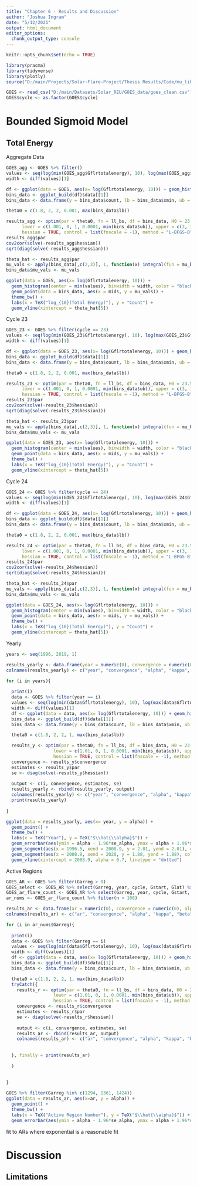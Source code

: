 ```yaml
---
title: "Chapter 6 - Results and Discussion"
author: "Joshua Ingram"
date: "5/12/2021"
output: html_document
editor_options: 
  chunk_output_type: console
---
```


```r
knitr::opts_chunk$set(echo = TRUE)

library(pracma)
library(tidyverse)
library(plotly)
source("D:/main/Projects/Solar-Flare-Project/Thesis Results/Code/mu_likelihood_functionsV2.R")

GOES <- read_csv("D:/main/Datasets/Solar_REU/GOES_data/goes_clean.csv")
GOES$cycle <- as.factor(GOES$cycle)
```

# Bounded Sigmoid Model

## Total Energy

Aggregate Data
```r
GOES_agg <- GOES %>% filter()
values <- seq(log(min(GOES_agg$Gflrtotalenergy), 10), log(max(GOES_agg$Gflrtotalenergy), 10), length.out = 80)
width <- diff(values)[1]

df <- ggplot(data = GOES, aes(x= log(Gflrtotalenergy, 10))) + geom_histogram(center = min(values), binwidth = width)
bins_data <- ggplot_build(df)$data[[1]]
bins_data <- data.frame(y = bins_data$count, lb = bins_data$xmin, ub = bins_data$xmax, mids = bins_data$x)

theta0 = c(1.8, 2, 2, 0.001, max(bins_data$lb))

results_agg <- optim(par = theta0, fn = ll_bs, df = bins_data, H0 = 23.5, print = TRUE,
      lower = c(1.001, 0, 1, 0.0001, min(bins_data$ub)), upper = c(3, 12, 20, 10, 35),
      hessian = TRUE, control = list(fnscale = -1), method = "L-BFGS-B")
results_agg$par
cov2cor(solve(-results_agg$hessian))
sqrt(diag(solve(-results_agg$hessian)))
```

```r
theta_hat <- results_agg$par
mu_vals <- apply(bins_data[,c(2,3)], 1, function(x) integral(fun = mu_bs, method = "Kron", xmin = x[1], xmax = x[2], theta = theta_hat, H0 = 23.5)/ diff(x))
bins_data$mu_vals <- mu_vals

ggplot(data = GOES, aes(x= log(Gflrtotalenergy, 10))) + 
  geom_histogram(center = min(values), binwidth = width, color = "black", fill = "sienna2") + 
  geom_point(data = bins_data, aes(x = mids, y = mu_vals)) +
  theme_bw() + 
  labs(x = TeX("log_{10}(Total Energy)"), y = "Count") + 
  geom_vline(xintercept = theta_hat[5])
```

Cycle 23
```r
GOES_23 <- GOES %>% filter(cycle == 23)
values <- seq(log(min(GOES_23$Gflrtotalenergy), 10), log(max(GOES_23$Gflrtotalenergy), 10), length.out = 80)
width <- diff(values)[1]

df <- ggplot(data = GOES_23, aes(x= log(Gflrtotalenergy, 10))) + geom_histogram(center = min(values), binwidth = width)
bins_data <- ggplot_build(df)$data[[1]]
bins_data <- data.frame(y = bins_data$count, lb = bins_data$xmin, ub = bins_data$xmax, mids = bins_data$x)

theta0 = c(1.8, 2, 2, 0.001, max(bins_data$lb))

results_23 <- optim(par = theta0, fn = ll_bs, df = bins_data, H0 = 23.5, print = TRUE,
      lower = c(1.001, 0, 1, 0.0001, min(bins_data$ub)), upper = c(3, 12, 20, 10, 35),
      hessian = TRUE, control = list(fnscale = -1), method = "L-BFGS-B")
results_23$par
cov2cor(solve(-results_23$hessian))
sqrt(diag(solve(-results_23$hessian)))
```

```r
theta_hat <- results_23$par
mu_vals <- apply(bins_data[,c(2,3)], 1, function(x) integral(fun = mu_bs, method = "Kron", xmin = x[1], xmax = x[2], theta = theta_hat, H0 = 23.5)/ diff(x))
bins_data$mu_vals <- mu_vals

ggplot(data = GOES_23, aes(x= log(Gflrtotalenergy, 10))) + 
  geom_histogram(center = min(values), binwidth = width, color = "black", fill = "sienna2") + 
  geom_point(data = bins_data, aes(x = mids, y = mu_vals)) +
  theme_bw() + 
  labs(x = TeX("log_{10}(Total Energy)"), y = "Count") + 
  geom_vline(xintercept = theta_hat[5])
```

Cycle 24
```r
GOES_24 <- GOES %>% filter(cycle == 24)
values <- seq(log(min(GOES_24$Gflrtotalenergy), 10), log(max(GOES_24$Gflrtotalenergy), 10), length.out = 80)
width <- diff(values)[1]

df <- ggplot(data = GOES_24, aes(x= log(Gflrtotalenergy, 10))) + geom_histogram(center = min(values), binwidth = width)
bins_data <- ggplot_build(df)$data[[1]]
bins_data <- data.frame(y = bins_data$count, lb = bins_data$xmin, ub = bins_data$xmax, mids = bins_data$x)

theta0 = c(1.8, 2, 2, 0.001, max(bins_data$lb))

results_24 <- optim(par = theta0, fn = ll_bs, df = bins_data, H0 = 23.5, print = TRUE,
      lower = c(1.001, 0, 1, 0.0001, min(bins_data$ub)), upper = c(3, 12, 20, 10, 35),
      hessian = TRUE, control = list(fnscale = -1), method = "L-BFGS-B")
results_24$par
cov2cor(solve(-results_24$hessian))
sqrt(diag(solve(-results_24$hessian)))
```

```r
theta_hat <- results_24$par
mu_vals <- apply(bins_data[,c(2,3)], 1, function(x) integral(fun = mu_bs, method = "Kron", xmin = x[1], xmax = x[2], theta = theta_hat, H0 = 23.5)/ diff(x))
bins_data$mu_vals <- mu_vals

ggplot(data = GOES_24, aes(x= log(Gflrtotalenergy, 10))) + 
  geom_histogram(center = min(values), binwidth = width, color = "black", fill = "sienna2") + 
  geom_point(data = bins_data, aes(x = mids, y = mu_vals)) +
  theme_bw() + 
  labs(x = TeX("log_{10}(Total Energy)"), y = "Count") + 
  geom_vline(xintercept = theta_hat[5])
```

Yearly
```r
years <- seq(1996, 2019, 1)

results_yearly <- data.frame(year = numeric(0), convergence = numeric(0), alpha = numeric(0), kappa = numeric(0), beta = numeric(0), gamma = numeric(0), xi = numeric(0), se_alpha = numeric(0), se_kappa = numeric(0), se_beta = numeric(0), se_gamma = numeric(0), se_xi = numeric(0))
colnames(results_yearly) <- c("year", "convergence", "alpha", "kappa", "beta", "gamma", "xi", "se_alpha", "se_kappa", "se_beta", "se_gamma", "se_xi")

for (i in years){
  
  print(i)
  data <- GOES %>% filter(year == i)
  values <- seq(log(min(data$Gflrtotalenergy), 10), log(max(data$Gflrtotalenergy), 10), length.out = 80)
  width <- diff(values)[1]
  df <- ggplot(data = data, aes(x= log(Gflrtotalenergy, 10))) + geom_histogram(center = min(values), binwidth = width)
  bins_data <- ggplot_build(df)$data[[1]]
  bins_data <- data.frame(y = bins_data$count, lb = bins_data$xmin, ub = bins_data$xmax, mids = bins_data$x)

  theta0 = c(1.8, 2, 2, 1, max(bins_data$lb))

  results_y <- optim(par = theta0, fn = ll_bs, df = bins_data, H0 = 23.5, print= TRUE,
                  lower = c(1.01, 0, 1, 0.0001, min(bins_data$ub)), upper = c(3, 12, 20, 10, 35),
                  hessian = TRUE, control = list(fnscale = -1), method = "L-BFGS-B")
  convergence <- results_y$convergence
  estimates <- results_y$par
  se <- diag(solve(-results_y$hessian))
  
  output <- c(i, convergence, estimates, se)
  results_yearly <- rbind(results_yearly, output)
  colnames(results_yearly) <- c("year", "convergence", "alpha", "kappa", "beta", "gamma", "xi", "se_alpha", "se_kappa", "se_beta", "se_gamma", "se_xi")
  print(results_yearly)
  
}
```

```r
ggplot(data = results_yearly, aes(x= year, y = alpha)) + 
  geom_point() +
  theme_bw() + 
  labs(x = TeX("Year"), y = TeX("$\\hat{\\alpha}$")) + 
  geom_errorbar(aes(ymin = alpha - 1.96*se_alpha, ymax = alpha + 1.96*se_alpha)) +
  geom_segment(aes(x = 1996.5, xend = 2008.9, y = 2.01, yend = 2.01), color = "sienna2") +
  geom_segment(aes(x = 2008.9, xend = 2020, y = 1.88, yend = 1.88), color = "aquamarine4") +
  geom_vline(xintercept = 2008.9, alpha = 0.7, linetype = "dotted")
```


Active Regions
```r
GOES_AR <- GOES %>% filter(Garreg > 0)
GOES_select <- GOES_AR %>% select(Garreg, year, cycle, Gstart, Glat) %>% group_by(Garreg) %>% filter(row_number() == 1) %>% ungroup()
GOES_ar_flare_count <- GOES_AR %>% select(Garreg, year, cycle, Gstart, Glat) %>% count(Garreg)
ar_nums <- GOES_ar_flare_count %>% filter(n > 108)

results_ar <- data.frame(ar = numeric(0), convergence = numeric(0), alpha = numeric(0), kappa = numeric(0), beta = numeric(0), gamma = numeric(0), xi = numeric(0), se_alpha = numeric(0), se_kappa = numeric(0), se_beta = numeric(0), se_gamma = numeric(0), se_xi = numeric(0))
colnames(results_ar) <- c("ar", "convergence", "alpha", "kappa", "beta", "gamma", "xi", "se_alpha", "se_kappa", "se_beta", "se_gamma", "se_xi")

for (i in ar_nums$Garreg){
  
  print(i)
  data <- GOES %>% filter(Garreg == i)
  values <- seq(log(min(data$Gflrtotalenergy), 10), log(max(data$Gflrtotalenergy), 10), length.out = 50)
  width <- diff(values)[1]
  df <- ggplot(data = data, aes(x= log(Gflrtotalenergy, 10))) + geom_histogram(center = min(values), binwidth = width)
  bins_data <- ggplot_build(df)$data[[1]]
  bins_data <- data.frame(y = bins_data$count, lb = bins_data$xmin, ub = bins_data$xmax, mids = bins_data$x)

  theta0 = c(1.8, 2, 2, 1, max(bins_data$lb))
  tryCatch({
    results_r <- optim(par = theta0, fn = ll_bs, df = bins_data, H0 = 23.5, print= TRUE,
                  lower = c(1.01, 0, 1, 0.0001, min(bins_data$ub)), upper = c(3, 12, 20, 10, 35),
                  hessian = TRUE, control = list(fnscale = -1), method = "L-BFGS-B")
    convergence <- results_r$convergence
    estimates <- results_r$par
    se <- diag(solve(-results_r$hessian))
  
    output <- c(i, convergence, estimates, se)
    results_ar <- rbind(results_ar, output)
    colnames(results_ar) <- c("ar", "convergence", "alpha", "kappa", "beta", "gamma", "xi", "se_alpha", "se_kappa", "se_beta",    "se_gamma", "se_xi")
    
    
  }, finally = print(results_ar)
    
  )
  
  
}
```

```r
GOES %>% filter(Garreg %in% c(1294, 1361, 1424))
ggplot(data = results_ar, aes(x=ar, y = alpha)) + 
  geom_point() +
  theme_bw() + 
  labs(x = TeX("Active Region Number"), y = TeX("$\\hat{\\alpha}$")) + 
  geom_errorbar(aes(ymin = alpha - 1.96*se_alpha, ymax = alpha + 1.96*se_alpha))
```


fit to ARs where exponential is a reasonable fit

# Discussion

## Limitations